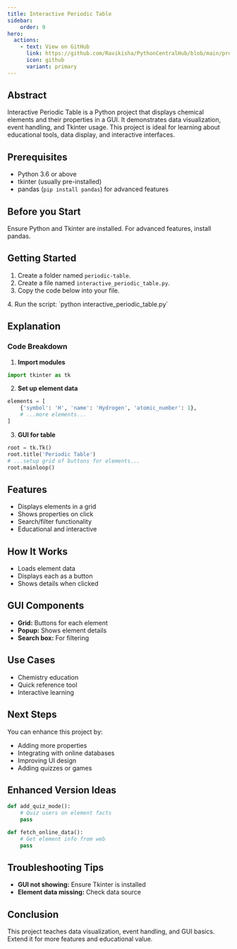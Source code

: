 ```yaml
---
title: Interactive Periodic Table
sidebar:
    order: 9
hero:
  actions:
    - text: View on GitHub
      link: https://github.com/Ravikisha/PythonCentralHub/blob/main/projects/intermediate/interactive_periodic_table.py
      icon: github
      variant: primary
---
```


## Abstract
Interactive Periodic Table is a Python project that displays chemical elements and their properties in a GUI. It demonstrates data visualization, event handling, and Tkinter usage. This project is ideal for learning about educational tools, data display, and interactive interfaces.

## Prerequisites
- Python 3.6 or above
- tkinter (usually pre-installed)
- pandas (`pip install pandas`) for advanced features

## Before you Start
Ensure Python and Tkinter are installed. For advanced features, install pandas.

## Getting Started
1. Create a folder named `periodic-table`.
2. Create a file named `interactive_periodic_table.py`.
3. Copy the code below into your file.
<FileCode file="projects/intermediate/interactive_periodic_table.py" lang="python" title="Interactive Periodic Table" />
4. Run the script: `python interactive_periodic_table.py`

## Explanation

### Code Breakdown
1. **Import modules**
```python
import tkinter as tk
```
2. **Set up element data**
```python
elements = [
    {'symbol': 'H', 'name': 'Hydrogen', 'atomic_number': 1},
    # ...more elements...
]
```
3. **GUI for table**
```python
root = tk.Tk()
root.title('Periodic Table')
# ...setup grid of buttons for elements...
root.mainloop()
```

## Features
- Displays elements in a grid
- Shows properties on click
- Search/filter functionality
- Educational and interactive

## How It Works
- Loads element data
- Displays each as a button
- Shows details when clicked

## GUI Components
- **Grid:** Buttons for each element
- **Popup:** Shows element details
- **Search box:** For filtering

## Use Cases
- Chemistry education
- Quick reference tool
- Interactive learning

## Next Steps
You can enhance this project by:
- Adding more properties
- Integrating with online databases
- Improving UI design
- Adding quizzes or games

## Enhanced Version Ideas
```python
def add_quiz_mode():
    # Quiz users on element facts
    pass

def fetch_online_data():
    # Get element info from web
    pass
```

## Troubleshooting Tips
- **GUI not showing:** Ensure Tkinter is installed
- **Element data missing:** Check data source

## Conclusion
This project teaches data visualization, event handling, and GUI basics. Extend it for more features and educational value.
